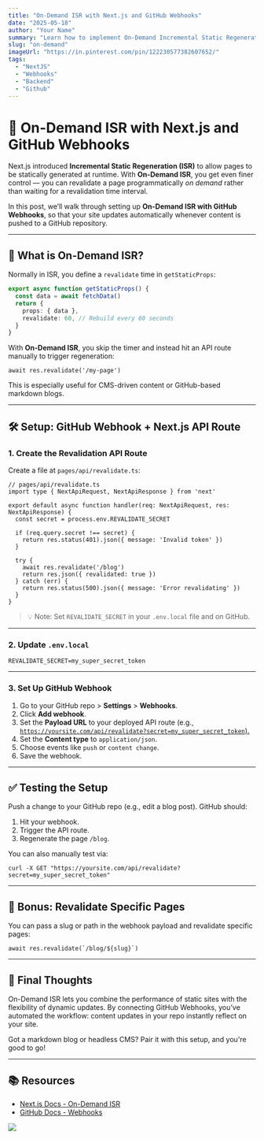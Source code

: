 ```yaml
---
title: "On-Demand ISR with Next.js and GitHub Webhooks"
date: "2025-05-18"
author: "Your Name"
summary: "Learn how to implement On-Demand Incremental Static Regeneration in Next.js using GitHub Webhooks for real-time content updates."
slug: "on-demand"
imageUrl: "https://in.pinterest.com/pin/122230577382607652/"
tags:
  - "NextJS"
  - "Webhooks"
  - "Backend"
  - "Github"
---
```



# 🚀 On-Demand ISR with Next.js and GitHub Webhooks

Next.js introduced **Incremental Static Regeneration (ISR)** to allow pages to be statically generated at runtime. With **On-Demand ISR**, you get even finer control — you can revalidate a page programmatically _on demand_ rather than waiting for a revalidation time interval.

In this post, we’ll walk through setting up **On-Demand ISR with GitHub Webhooks**, so that your site updates automatically whenever content is pushed to a GitHub repository.

---

## 🧠 What is On-Demand ISR?

Normally in ISR, you define a `revalidate` time in `getStaticProps`:

```ts
export async function getStaticProps() {
  const data = await fetchData()
  return {
    props: { data },
    revalidate: 60, // Rebuild every 60 seconds
  }
}

````

With **On-Demand ISR**, you skip the timer and instead hit an API route manually to trigger regeneration:

```
await res.revalidate('/my-page')

```

This is especially useful for CMS-driven content or GitHub-based markdown blogs.

***

## 🛠️ Setup: GitHub Webhook + Next.js API Route

### 1. Create the Revalidation API Route

Create a file at `pages/api/revalidate.ts`:

```
// pages/api/revalidate.ts
import type { NextApiRequest, NextApiResponse } from 'next'

export default async function handler(req: NextApiRequest, res: NextApiResponse) {
  const secret = process.env.REVALIDATE_SECRET

  if (req.query.secret !== secret) {
    return res.status(401).json({ message: 'Invalid token' })
  }

  try {
    await res.revalidate('/blog')
    return res.json({ revalidated: true })
  } catch (err) {
    return res.status(500).json({ message: 'Error revalidating' })
  }
}

```

> 💡 Note: Set `REVALIDATE_SECRET` in your `.env.local` file and on GitHub.

***

### 2. Update `.env.local`

```
REVALIDATE_SECRET=my_super_secret_token

```

***

### 3. Set Up GitHub Webhook

1. Go to your GitHub repo > **Settings** > **Webhooks**.
2. Click **Add webhook**.
3. Set the **Payload URL** to your deployed API route (e.g., [`https://yoursite.com/api/revalidate?secret=my_super_secret_token`).](https://yoursite.com/api/revalidate?secret=my_super_secret_token\).)
4. Set the **Content type** to `application/json`.
5. Choose events like `push` or `content change`.
6. Save the webhook.

***

## ✅ Testing the Setup

Push a change to your GitHub repo (e.g., edit a blog post). GitHub should:

1. Hit your webhook.
2. Trigger the API route.
3. Regenerate the page `/blog`.

You can also manually test via:

```
curl -X GET "https://yoursite.com/api/revalidate?secret=my_super_secret_token"

```

***

## 🧪 Bonus: Revalidate Specific Pages

You can pass a slug or path in the webhook payload and revalidate specific pages:

```
await res.revalidate(`/blog/${slug}`)

```

***

## 🎯 Final Thoughts

On-Demand ISR lets you combine the performance of static sites with the flexibility of dynamic updates. By connecting GitHub Webhooks, you’ve automated the workflow: content updates in your repo instantly reflect on your site.

Got a markdown blog or headless CMS? Pair it with this setup, and you're good to go!

***

## 📚 Resources

* [Next.js Docs - On-Demand ISR](https://nextjs.org/docs/pages/building-your-application/data-fetching/incremental-static-regeneration#on-demand-revalidation)
* [GitHub Docs - Webhooks](https://docs.github.com/en/webhooks)

<img src="https://opengraph.githubassets.com/9624bd6444343e0018e834121a7513bdaeb58ca5a42cfc6cb6dbdbc76a11b49e/vercel/on-demand-isr" />
